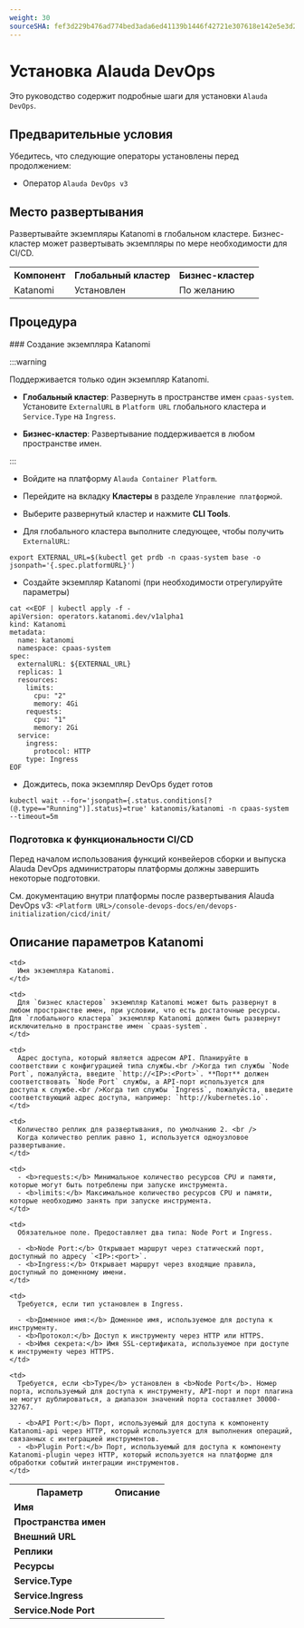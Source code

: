 ```yaml
---
weight: 30
sourceSHA: fef3d229b476ad774bed3ada6ed41139b1446f42721e307618e142e5e3d2fdd0
---
```


# Установка Alauda DevOps

Это руководство содержит подробные шаги для установки `Alauda DevOps`.

## Предварительные условия

Убедитесь, что следующие операторы установлены перед продолжением:

- Оператор `Alauda DevOps v3`

## Место развертывания

Развертывайте экземпляры Katanomi в глобальном кластере. Бизнес-кластер может развертывать экземпляры по мере необходимости для CI/CD.

<table>
  <tr>
    <th style={{ whiteSpace: 'nowrap' }}>Компонент</th>
    <th style={{ whiteSpace: 'nowrap' }}>Глобальный кластер</th>
    <th style={{ whiteSpace: 'nowrap' }}>Бизнес-кластер</th>
  </tr>

  <tr>
    <td>Katanomi</td>
    <td>Установлен</td>
    <td>По желанию</td>
  </tr>
</table>

## Процедура

<Steps>
### Создание экземпляра Katanomi

:::warning

Поддерживается только один экземпляр Katanomi.

- **Глобальный кластер**: Развернуть в пространстве имен `cpaas-system`. Установите `ExternalURL` в `Platform URL` глобального кластера и `Service.Type` на `Ingress`.

- **Бизнес-кластер**: Развертывание поддерживается в любом пространстве имен.

:::

- Войдите на платформу `Alauda Container Platform`.

- Перейдите на вкладку **Кластеры** в разделе `Управление платформой`.

- Выберите развернутый кластер и нажмите **CLI Tools**.

- Для глобального кластера выполните следующее, чтобы получить `ExternalURL`:

```shell
export EXTERNAL_URL=$(kubectl get prdb -n cpaas-system base -o jsonpath='{.spec.platformURL}')
```

- Создайте экземпляр Katanomi (при необходимости отрегулируйте параметры)

```shell
cat <<EOF | kubectl apply -f -
apiVersion: operators.katanomi.dev/v1alpha1
kind: Katanomi
metadata:
  name: katanomi
  namespace: cpaas-system
spec:
  externalURL: ${EXTERNAL_URL}
  replicas: 1
  resources:
    limits:
      cpu: "2"
      memory: 4Gi
    requests:
      cpu: "1"
      memory: 2Gi
  service:
    ingress:
      protocol: HTTP
    type: Ingress
EOF
```

- Дождитесь, пока экземпляр DevOps будет готов

```shell
kubectl wait --for='jsonpath={.status.conditions[?(@.type=="Running")].status}=true' katanomis/katanomi -n cpaas-system --timeout=5m
```

### Подготовка к функциональности CI/CD

Перед началом использования функций конвейеров сборки и выпуска Alauda DevOps администраторы платформы должны завершить некоторые подготовки.

См. документацию внутри платформы после развертывания Alauda DevOps v3: `<Platform URL>/console-devops-docs/en/devops-initialization/cicd/init/`

</Steps>

## Описание параметров Katanomi

<table>
  <tr>
    <th style={{ whiteSpace: 'nowrap' }}>Параметр</th>
    <th style={{ whiteSpace: 'nowrap' }}>Описание</th>
  </tr>

  <tr>
    <td><b>Имя</b></td>

    <td>
      Имя экземпляра Katanomi.
    </td>
  </tr>

  <tr>
    <td><b>Пространства имен</b></td>

    <td>
      Для `бизнес кластеров` экземпляр Katanomi может быть развернут в любом пространстве имен, при условии, что есть достаточные ресурсы. Для `глобального кластера` экземпляр Katanomi должен быть развернут исключительно в пространстве имен `cpaas-system`.
    </td>
  </tr>

  <tr>
    <td><b>Внешний URL</b></td>

    <td>
      Адрес доступа, который является адресом API. Планируйте в соответствии с конфигурацией типа службы.<br />Когда тип службы `Node Port`, пожалуйста, введите `http://<IP>:<Port>`. **Порт** должен соответствовать `Node Port` службы, а API-порт используется для доступа к службе.<br />Когда тип службы `Ingress`, пожалуйста, введите соответствующий адрес доступа, например: `http://kubernetes.io`.
    </td>
  </tr>

  <tr>
    <td><b>Реплики</b></td>

    <td>
      Количество реплик для развертывания, по умолчанию 2. <br />
      Когда количество реплик равно 1, используется одноузловое развертывание.
    </td>
  </tr>

  <tr>
    <td><b>Ресурсы</b></td>

    <td>
      - <b>requests:</b> Минимальное количество ресурсов CPU и памяти, которые могут быть потреблены при запуске инструмента.
      - <b>limits:</b> Максимальное количество ресурсов CPU и памяти, которые необходимо занять при запуске инструмента.
    </td>
  </tr>

  <tr>
    <td><b>Service.Type</b></td>

    <td>
      Обязательное поле. Предоставляет два типа: Node Port и Ingress.

      - <b>Node Port:</b> Открывает маршрут через статический порт, доступный по адресу `<IP>:<port>`.
      - <b>Ingress:</b> Открывает маршрут через входящие правила, доступный по доменному имени.
    </td>
  </tr>

  <tr>
    <td><b>Service.Ingress</b></td>

    <td>
      Требуется, если тип установлен в Ingress.

      - <b>Доменное имя:</b> Доменное имя, используемое для доступа к инструменту.
      - <b>Протокол:</b> Доступ к инструменту через HTTP или HTTPS.
      - <b>Имя секрета:</b> Имя SSL-сертификата, используемое при доступе к инструменту через HTTPS.
    </td>
  </tr>

  <tr>
    <td><b>Service.Node Port</b></td>

    <td>
      Требуется, если <b>Type</b> установлен в <b>Node Port</b>. Номер порта, используемый для доступа к инструменту, API-порт и порт плагина не могут дублироваться, а диапазон значений порта составляет 30000-32767.

      - <b>API Port:</b> Порт, используемый для доступа к компоненту Katanomi-api через HTTP, который используется для выполнения операций, связанных с интеграцией инструментов.
      - <b>Plugin Port:</b> Порт, используемый для доступа к компоненту Katanomi-plugin через HTTP, который используется на платформе для обработки событий интеграции инструментов.
    </td>
  </tr>
</table>
